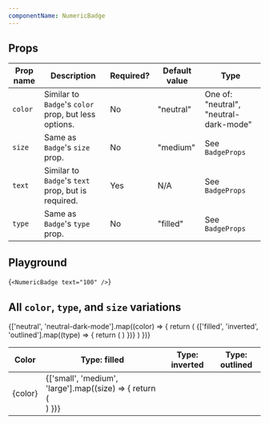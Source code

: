 ```yaml
---
componentName: NumericBadge
---
```


## Props

| Prop name | Description                                          | Required? | Default value | Type                                   |
| --------- | ---------------------------------------------------- | --------- | ------------- | -------------------------------------- |
| `color`   | Similar to `Badge`'s `color` prop, but less options. | No        | "neutral"     | One of: "neutral", "neutral-dark-mode" |
| `size`    | Same as `Badge`'s `size` prop.                       | No        | "medium"      | See `BadgeProps`                       |
| `text`    | Similar to `Badge`'s `text` prop, but is required.   | Yes       | N/A           | See `BadgeProps`                       |
| `type`    | Same as `Badge`'s `type` prop.                       | No        | "filled"      | See `BadgeProps`                       |

## Playground

<LiveComponent>{`
<NumericBadge text="100" />
`}</LiveComponent>

## All `color`, `type`, and `size` variations

<table>
	<thead>
		<tr>
			<th>Color</th>
			<th>Type: filled</th>
			<th>Type: inverted</th>
			<th>Type: outlined</th>
		</tr>
	</thead>
	<tbody>
		{['neutral', 'neutral-dark-mode'].map((color) => {
			return (
				<tr>
					<td>{color}</td>
					{['filled', 'inverted', 'outlined'].map((type) => {
						return (
							<td
								style={{
									backgroundColor:
										color === 'neutral-dark-mode' ? 'black' : 'transparent',
									padding: 16,
								}}
							>
								{['small', 'medium', 'large'].map((size) => {
									return (
										<div
											style={{
												display: 'flex',
												alignItems: 'center',
												marginBottom: 8,
												gap: 8,
											}}
										>
											<NumericBadge
												color={color}
												size={size}
												text="100"
												type={type}
											/>
											<NumericBadge
												color={color}
												size={size}
												text="v1.2.3"
												type={type}
											/>
											<NumericBadge
												color={color}
												size={size}
												text="99+"
												type={type}
											/>
										</div>
									)
								})}
							</td>
						)
					})}
				</tr>
			)
		})}
	</tbody>
</table>
